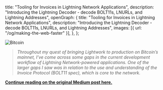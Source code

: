   title: "Tooling for Invoices in Lightning Network Applications",
  description:
    "Introducing the Lightning Decoder - decode BOLT11s, LNURLs, and Lightning Addresses",
  openGraph: {
    title: "Tooling for Invoices in Lightning Network Applications",
    description:
      "Introducing the Lightning Decoder - decode BOLT11s, LNURLs, and Lightning Addresses",
    images: [{ url: "/og/making-the-web-faster" }],
  },
};

<Image
  src="https://miro.medium.com/v2/resize:fit:4800/format:webp/0*Gm21SiVtL0vJZ0BF"
  alt="Bitcoin"
  className="rounded-full bg-gray-100 block mt-2 mb-5 mx-auto sm:float-right sm:ml-5 sm:mb-5 grayscale hover:grayscale-0"
  unoptimized
  priority
/>

> _Throughout my quest of bringing Lightwork to production on Bitcoin’s mainnet, I’ve come across some gaps in the current development workflow of Lightning Network-powered applications. One of the larger gaps I saw was in relation to the use and understanding of the Invoice Protocol (BOLT11 spec), which is core to the network._

**[Continue reading on the original Medium post here.](https://medium.com/lightwork/development-tooling-for-invoices-in-lightning-network-applications-cf3d194dc2bb)**
